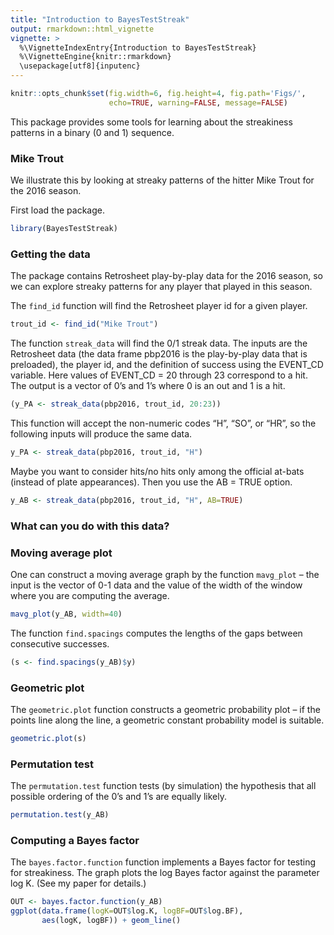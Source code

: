 ```yaml
---
title: "Introduction to BayesTestStreak"
output: rmarkdown::html_vignette
vignette: >
  %\VignetteIndexEntry{Introduction to BayesTestStreak}
  %\VignetteEngine{knitr::rmarkdown}
  \usepackage[utf8]{inputenc}
---
```


```r
knitr::opts_chunk$set(fig.width=6, fig.height=4, fig.path='Figs/',
                      echo=TRUE, warning=FALSE, message=FALSE)
```

This package provides some tools for learning about the streakiness patterns in a binary (0 and 1) sequence.

### Mike Trout

We illustrate this by looking at streaky patterns of the hitter Mike Trout for the 2016 season.

First load the package.

```r
library(BayesTestStreak)
```

### Getting the data

The package contains Retrosheet play-by-play data for the 2016 season, so we can explore streaky patterns for any player that played in this season.

The `find_id` function will find the Retrosheet player id for a given player.

```r
trout_id <- find_id("Mike Trout")
```

The function `streak_data` will find the 0/1 streak data.  The inputs are the Retrosheet data (the data frame pbp2016 is the play-by-play data that is preloaded), the player id, and the definition of success using the EVENT_CD variable.  Here values of EVENT_CD = 20 through 23 correspond to a hit.  The output is a vector of 0's and 1's where 0 is an out and 1 is a hit.

```r
(y_PA <- streak_data(pbp2016, trout_id, 20:23))
```

This function will accept the non-numeric codes "H", "SO", or "HR", so the following inputs will produce the same data.

```r
y_PA <- streak_data(pbp2016, trout_id, "H")
```

Maybe you want to consider hits/no hits only among the official at-bats (instead of plate appearances).  Then you use the AB = TRUE option.

```r
y_AB <- streak_data(pbp2016, trout_id, "H", AB=TRUE)
```

### What can you do with this data?

### Moving average plot

One can construct a moving average graph by the function `mavg_plot` -- the input is the vector of 0-1 data and the value of the width of the window where you are computing the average.

```r
mavg_plot(y_AB, width=40)
```

The function `find.spacings` computes the lengths of the gaps between consecutive successes.

```r
(s <- find.spacings(y_AB)$y)
```

### Geometric plot

The `geometric.plot` function constructs a geometric probability plot -- if the points line along the line, a geometric constant probability model is suitable.

```r
geometric.plot(s)
```

### Permutation test

The `permutation.test` function tests (by simulation) the hypothesis that all possible ordering of the 0's and 1's are equally likely.

```r
permutation.test(y_AB)
```

### Computing a Bayes factor

The `bayes.factor.function` function implements a Bayes factor for testing for streakiness.  The graph plots the log Bayes factor against the parameter log K. (See my paper for details.)

```r
OUT <- bayes.factor.function(y_AB)
ggplot(data.frame(logK=OUT$log.K, logBF=OUT$log.BF), 
       aes(logK, logBF)) + geom_line()
```


